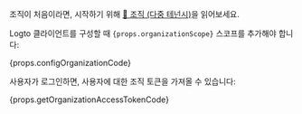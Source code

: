 조직이 처음이라면, 시작하기 위해 [🏢 조직 (다중 테넌시)](/organizations)을 읽어보세요.

Logto 클라이언트를 구성할 때 <code>{props.organizationScope}</code> 스코프를 추가해야 합니다:

{props.configOrganizationCode}

사용자가 로그인하면, 사용자에 대한 조직 토큰을 가져올 수 있습니다:

{props.getOrganizationAccessTokenCode}
